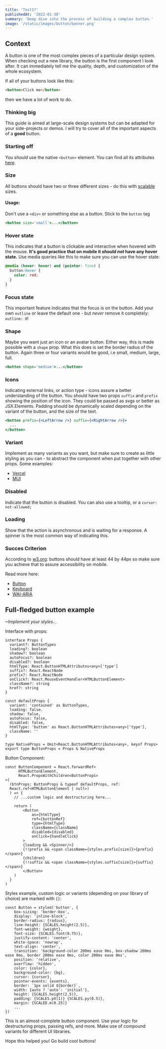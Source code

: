 ```yaml
---
title: 'Test1?'
publishedAt: '2022-01-30'
summary: 'Deep dive into the process of building a complex button.'
image: '/static/images/button/banner.png'
---
```


## Context

A button is one of the most complex pieces of a particular design system. When checking out a new library, the button is the first component I look after.
It can immediately tell me the quality, depth, and customization of the whole ecosystem.

If all of your buttons look like this:

```html showLineNumbers title="Basic button"
<button>Click me</button>
```

then we have a lot of work to do.

### Thinking big

This guide is aimed at large-scale design systems but can be adapted for your side-projects or demos. I will try to cover all of the important aspects of a **good** button.

### Starting off

You _should_ use the native `<button>` element. You can find all its attributes [here](https://developer.mozilla.org/en-US/docs/Web/HTML/Element/button#attributes).

### Size

All buttons should have two or three different sizes - do this with [scalable](https://www.npmjs.com/package/scalable) sizes.

#### Usage:

Don't use a `<div>` or something else as a button. Stick to the `button` tag

```jsx showLineNumbers title="Native button"
<button size='small'>...</button>
```

### Hover state

This indicates that a button is clickable and interactive when hovered with the mouse.
**It's good practice that on mobile it _should not_ have any hover state.**
Use media queries like this to make sure you can use the hover state:

```css showLineNumbers title="button.css"
@media (hover: hover) and (pointer: fine) {
  button:hover {
    color: red;
  }
}
```

### Focus state

This important feature indicates that the focus is on the button. Add your own `outline` or leave the default one - but _never_ remove it completely: `outline: 0`!

### Shape

Maybe you want just an icon or an avatar button. Either way, this is made possible with a `shape` prop. What this does is set the border radius of the button. Again three or four variants would be good, i.e small, medium, large, full.

```jsx showLineNumbers title="button.tsx"
<button shape='medium'>...</button>
```

### Icons

Indicating external links, or action type - icons assure a better understanding of the button.
You should have two props `suffix` and `prefix` showing the position of the icon.
They could be passed as svgs or better as JSX.Elements.
Padding should be dynamically scaled depending on the variant of the button, and the size of the text.

```jsx showLineNumbers title="button.tsx"
<button prefix={<LeftArrow />} suffix={<RightArrow />}>
  ...
</button>
```

### Variant

Implement as many variants as you want, but make sure to create as little styling as you can - to abstract the component when put together with other props.
Some examples:

- [Vercel](https://vercel.com/design/button#variant-shadow)
- [MUI](https://mui.com/components/buttons/#basic-button)

### Disabled

Indicate that the button is disabled.
You can also use a tooltip, or a `cursor: not-allowed;`

### Loading

Show that the action is asynchronous and is waiting for a response. A spinner is the most common way of indicating this.

### Succes Criterion

According to [w3.org](https://www.w3.org/TR/WCAG21/#target-size): buttons should have at least 44 by 44px so make sure you achieve that to assure accessibility on mobile.

Read more here:

- [Button](https://www.w3.org/TR/wai-aria-practices/#button)
- [Keyboard](https://www.w3.org/TR/wai-aria-practices/#keyboard-interaction-3)
- [WAI-ARIA](https://www.w3.org/TR/wai-aria-practices/#wai-aria-roles-states-and-properties-3)

## Full-fledged button example

_~Implement your styles..._

Interface with props:

```tsx showLineNumbers title="button.tsx"
interface Props {
  variant?: ButtonTypes
  loading?: boolean
  shadow?: boolean
  autoFocus?: boolean
  disabled?: boolean
  htmlType: React.ButtonHTMLAttributes<any>['type']
  suffix?: React.ReactNode
  prefix?: React.ReactNode
  onClick?: React.MouseEventHandler<HTMLButtonElement>
  className?: string
  href?: string
}

const defaultProps {
  variant: 'contained' as ButtonTypes,
  loading: false.
  shadow: false,
  autoFocus: false,
  disabled: false,
  htmlType: 'button' as React.ButtonHTMLAttributes<any>['type'],
  className: ''
}

type NativeProps = Omit<React.ButtonHTMLAttributes<any>, keyof Props>
export type ButtonProps = Props & NativeProps
```

Button Component:

```tsx showLineNumbers title="button.tsx"
const ButtonComponent = React.forwardRef<
	  HTMLButtonElement,
	  React.PropsWithChildren<ButtonProps>
>(
  (btnProps: ButtonProps & typeof defaultProps, ref:
  React.ref<HTMLButtonElement | null>)
  ) => {
	// ...custom logic and destructuring here...

	return (
		<Button
			as={htmlType}
			ref={buttonRef}
			type={htmlType}
			className={className}
			disabled={disabled}
			onClick={handleClick}
		>
		{loading && <Spinner/>}
		{!!prefix && <span className={styles.prefix[size]}>{prefix}</span>}
		{children}
		{!!suffix && <span className={styles.suffix[size]}>{suffix}</span>}
		</Button>
	)
  }
)
```

Styles example, custom logic or variants (depending on your library of choice) are marked with `{}`:

```tsx showLineNumbers title="button.tsx"
const Button = styled('button', {
	box-sizing: 'border-box',
	display: 'inline-block',
	border-radius: {radius},
	line-height: {SCALES.height(2.5)},
	font-weight: {weight},
	font-size: {SCALES.font(0.75)},
	justify-content: 'center',
	white-space: 'nowrap',
	text-align: 'center',
	transition: 'background-color 200ms ease 0ms, box-shadow 200ms ease 0ms, border 200ms ease 0ms, color 200ms ease 0ms',
	position: 'relative',
	overflow: 'hidden',
	color: {color},
	background-color: {bg},
	cursor: {cursor},
	pointer-events: {events},
	border: `1px solid ${border}`,
	width: {auto ? 'auto': 'initial'},
	height: {SCALES.height(2.5)},
	padding: {SCALES.pX(1)} {SCALES.py(0.5)},
	margin: {SCALED.m(0.25)}
	...
})
```

This is an almost-complete button component. Use your logic for destructuring props, passing refs, and more. Make use of compound variants for different UI libraries.

Hope this helped you! Go build cool buttons!
